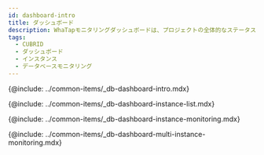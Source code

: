 ```yaml
---
id: dashboard-intro
title: ダッシュボード
description: WhaTapモニタリングダッシュボードは、プロジェクトの全体的なステータスを一目で確認する機能を提供します。
tags:
  - CUBRID
  - ダッシュボード
  - インスタンス
  - データベースモニタリング
---
```


{@include: ../common-items/_db-dashboard-intro.mdx}

{@include: ../common-items/_db-dashboard-instance-list.mdx}

{@include: ../common-items/_db-dashboard-instance-monitoring.mdx}  

{@include: ../common-items/_db-dashboard-multi-instance-monitoring.mdx}  
